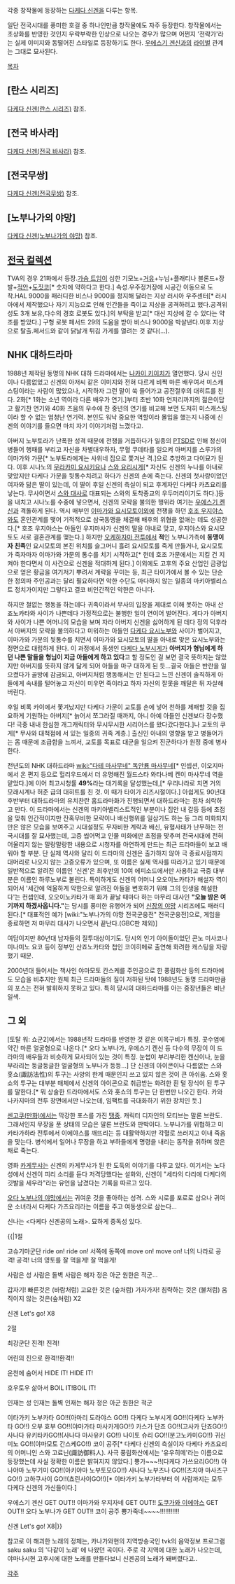 각종 창작물에 등장하는 [[다케다 신겐]]을 다루는 항목.

일단 전국시대를 풍미한 호걸 중 하나인만큼 창작물에도 자주 등장한다. 창작물에서는 초상화를 반영한 것인지 우락부락한 인상으로 나오는 경우가 많으며 어쩐지 '전략가'라는 실제 이미지와 동떨어진 스타일로 등장하기도 한다. [[우에스기 겐신]]과의 [[라이벌]] 관계는 그대로 묘사된다.

[[목차]]

== [란스 시리즈] ==
[[다케다 신겐(란스 시리즈)]] 참조.

== [전국 바사라] == 
[[다케다 신겐(전국 바사라)]] 참조.

== [전국무쌍] == 
[[다케다 신겐(전국무쌍)]] 참조.

== [노부나가의 야망] ==
[[다케다 신겐(노부나가의 야망)]] 참조.

== [[전국 컬렉션]] ==
TVA의 경우 21화에서 등장.[[가슴 트임]]이 심한 기모노+[[거유]]+누님+플래티나 블론드+장발+[[적안]]+[[도짓코]][* 숫자에 약하다고 한다.] 속성.우주정거장에 시공간 이동으로 도착.HAL 9000을 패러디한 비스나 9000을 정지해 달라는 지상 러시아 우주센터[* 러시아에서 제작했으나 자기 지능으로 인해 인간들을 죽이고 지상을 공격하려고 했다.공격위성도 3개 보유,다수의 경호 로봇도 있다.]의 부탁을 받고[* 대신 지상에 갈 수 있다는 약조를 받았다.] 구형 로봇 페서드 29의 도움을 받아 비스나 9000을 박살낸다.이후 지상으로 탈출.페서드와 같이 닭날개 튀김 가게를 열려는 것 같다(…).

== NHK 대하드라마 == 
1988년 제작된 동명의 NHK 대하 드라마에서는 [[나카이 키이치]]가 열연했다. 당시 신인이나 다름없었고 신겐의 아저씨 같은 이미지와 전혀 다르게 비쩍 마른 배우여서 미스캐스팅이라는 사람이 많았으나, 시작하자 그런 말이 쑥 들어가고 공전절후의 대히트를 친다. 2화[* 1화는 소년 역이라 다른 배우가 연기.]부터 초반 10화 언저리까지의 젊은이답고 활기찬 연기와 40화 즈음의 우수에 찬 중년의 연기를 비교해 보면 도저히 미스캐스팅이라 할 수 없는 엄청난 연기력. 본인도 워낙 중요한 역할이라 몰입을 했는지 나중에 신겐의 이야기를 들으면 마치 자기 이야기처럼 느꼈다고.

아버지 노부토라가 난폭한 성격 때문에 전쟁을 거듭하다가 일종의 [[PTSD]]로 인해 정신이 병들어 행패를 부리고 자신을 차별대우하자, 무혈 쿠데타를 일으켜 아버지를 스루가의 이마가와 가문[* 노부토라에게는 사위네 집으로 쫓겨난 격.]으로 추방하고 다이묘가 된다. 이후 시나노의 [[무라카미 요시키요]]나 [[스와 요리시게]][* 자신도 신겐의 누나를 아내로 맞았지만 다케다 가문을 뒷통수치려고 하다가 신겐의 손에 죽는다. 신겐의 첫사랑이었던 여자와 닮은 딸이 있는데, 이 딸이 후일 신겐의 측실이 되고 후계자인 다케다 카츠요리를 낳는다. 무사이면서 [[스와 대사]]로 대표되는 스와의 토착종교의 우두머리이기도 하다.]등을 내치고 시나노를 수중에 넣으면서, 신겐의 모략을 불의한 행위라 여기는 [[우에스기 켄신]]과 격돌하게 된다. 역시 매부인 [[이마가와 요시모토]]이외에 전쟁을 하던 [[호조 우지야스]]와도 혼인관계를 맺어 기적적으로 삼국동맹을 체결해 배후의 위협을 없애는 데도 성공한다.[* 호조 우지야스는 아들인 우지마사가 신겐의 딸을 아내로 맞고, 우지야스와 요시모토도 서로 결혼관계를 맺는다.] 하지만 [[오케하자마 전투]]에서 '''적'''인 노부나가측에 '''동맹이자 친족'''인 요시모토의 본진 위치를 슬그머니 흘려 요시모토를 죽게 만들거나, 요시모토가 죽자마자 이마가와 가문의 통수를 치기 시작하고[* 헌데 호조 가문에서는 지킬 건 지켜야 한다면서 이 사건으로 신겐을 적대하게 된다.] 이외에도 고후의 주요 산업인 금광업으로 얻은 황금을 여기저기 뿌려서 계략을 꾸미는 등, 최근 타이가에서 볼 수 있는 단순한 정의파 주인공과는 달리 필요하다면 악한 수단도 마다하지 않는 일종의 마키아벨리스트 정치가이지만 그렇다고 결코 비인간적인 악한은 아니다.

하지만 철없는 행동을 하는데다 귀족이라서 무사의 입장을 제대로 이해 못하는 아내 산죠노카타와 사이가 나쁜데다 가정적으로는 불행한 일이 연이어 벌어진다. 게다가 아버지와 사이가 나쁜 어머니의 모습을 보며 자라 아버지 신겐을 싫어하게 된 데다 정의 덕후라서 아버지의 모략을 불의하다고 미워하는 아들인 [[다케다 요시노부]]와 사이가 벌어지고, 이마가와 가문의 뒷통수를 치면서 이마가와 요시모토의 딸을 아내로 맞은 요시노부와는 정면으로 대립하게 된다. 이 과정에서 동생인 [[다케다 노부시게]]가 '''아버지가 형님에게 하던 나쁜 말들을 형님이 지금 아들에게 하고 있다'''고 할 정도인 걸 보면 결국 뜻하지는 않았지만 아버지를 뜻하지 않게 닮게 되어 아들을 마구 대하게 된 듯...결국 아들은 반란을 일으켰다가 골방에 감금되고, 아버지처럼 행동해서는 안 된다고 느낀 신겐이 솔직하게 아들에게 속내를 털어놓고 자신이 미우면 죽이라고 하자 자신의 잘못을 깨달은 뒤 자살해버린다.

후일 비록 카이에서 쫓겨났지만 다케다 가문이 교토를 손에 넣어 천하를 제패할 것을 집요하게 기원하는 아버지[* 늙어서 쪼그라질 때까지, 아니 아예 아들인 신겐보다 장수했다! 극중 내내 한심한 개그캐릭터와 무시무시한 시리어스를 왔다갔다한다.]나 교토의 쿠게[* 무사와 대척점에 서 있는 일종의 귀족 계층.] 출신인 아내의 영향을 받고 병들어가는 몸 때문에 조급함을 느껴서, 교토를 목표로 대군을 일으켜 진군하다가 원정 중에 병사한다.

전년도의 NHK 대하드라마 [[wiki:"다테 마사무네" 독안룡 마사무네]][* 인셉션, 이오지마에서 온 편지 등으로 헐리우드에서 더 유명해진 월드스타 와타나베 켄이 마사무네 역을 맡았다.]에 이어 최고시청률 '''49%'''라는 대기록을 달성했는데,[* 우리나라로 치면 거의 모래시계나 허준 급의 대히트를 친 것. 이 때가 타이가 리즈시절이다.] 아쉽게도 90년대 후반부터 대하드라마의 유치찬란 홈드라마화가 진행되면서 대하드라마는 점차 쇠락하고 만다. 이 드라마에서는 신겐의 마키아벨리스트적인 부분이나 집안 내 갈등 등에 초점을 맞춰 인간적이지만 잔혹무비한 모략이나 배신행위를 일삼기도 하는 등 그리 미화되지만은 않은 모습을 보여주고 시대설정도 무자비한 계략과 배신, 유혈사태가 난무하는 전국시대를 잘 묘사했는데, 고증 씹어먹고 인물 미화에만 초점을 맞추며 전국시대에 전혀 어울리지 않는 말랑말랑한 내용으로 시청자를 아연하게 만드는 최근 드라마들이 보고 배워야 할 부분. 단 실제 역사와 달리 이 드라마의 신겐은 출가하지 않아 극 종료시점까지 대머리로 나오지 않는 고증오류가 있으며, 또 이름은 실제 역사를 따라가고 있기 때문에 일반적으로 알려진 이름인 '신겐'은 최후반의 10여 에피소드에서만 사용하고 극중 대부분은 이름인 하루노부로 불린다. 특이하게도 신겐의 어머니 오오이노카타가 해설자 역이 되어서 '세간에 억울하게 악한으로 알려진 아들을 변호하기 위해 그의 인생을 해설한다'는 컨셉인데, 오오이노카타가 매 화가 끝날 때마다 하는 마무리 대사인 '''"오늘 밤은 여기까지 하겠사옵니다."'''는 당시를 풍미한 유행어가 되어 [[신장의 야망]] 시리즈에도 패러디된다.[* 대표적인 예가 [wiki:"노부나가의 야망 전국군웅전" 전국군웅전]으로, 게임을 종료하면 저 마무리 대사가 나오면서 끝난다.(GBC판 제외)]

여담이지만 80년대 남자들의 질투대상이기도. 당시의 인기 아이돌이었던 콘노 미사코나 미나미노 요코 등이 정부인 산죠노카타와 첩인 코이히메로 출연해 화려한 캐스팅을 자랑했기 때문.

2000년대 들어서는 책사인 야마모토 칸스케를 주인공으로 한 풍림화산 등의 드라마에도 모습을 비추지만 원체 최근 드라마들의 질이 저하된 탓에 1988년도 동명 드라마만큼의 포스는 전혀 발휘하지 못하고 있다. 특히 당시의 대하드라마를 아는 중장년들은 비난 일색.

== 그 외 ==
[토탈 워: 쇼군2]에서는 1988년작 드라마를 반영한 것 같은 이목구비가 특징. 콧수염에 약간 마른 얼굴형으로 나온다.[* 오다 노부나가, 우에스기 켄신 등 다수의 무장이 이 드라마의 배우들과 비슷하게 묘사되어 있는 것이 특징. 눈썹이 부리부리한 켄신이나, 눈을 부라리는 둥글둥글한 얼굴형의 노부나가 등등...] 단 신겐의 아이콘이나 다름없는  스와 홋쇼(諏訪法性)의 투구는 사양의 한계 때문인지 쓰고 있지 않은 것이 큰 아쉬움. 스와 홋쇼의 투구는 대부분 매체에서 신겐의 아이콘으로 취급받는 화려한 흰 털 장식이 된 투구를 말한다.[* 뭐 상술한 드라마에서도 스와 홋쇼의 투구는 단 한번만 나오긴 한다. 카와나카지마의 전투 장면에서만 나오는데, 임팩트를 극대화하기 위한 장치인 듯.]

[[센고쿠(만화)]]에서는 막강한 포스를 가진 [[땡중]]. 캐릭터 디자인의 모티브는 말론 브란도. 그래서인지 무장을 푼 상태의 모습은 말론 브란도와 판박이다. 노부나가를 위협하고 미카타가하라 전투에서 이에야스를 깨뜨리는 등 대활약하지만 각혈로 쓰러지고 이내 죽음을 맞는다. 병석에서 일어나 무장을 하고 부하들에게 명령을 내리는 동작을 취하며 앉은 채로 죽는다.

영화 [[카게무샤]]는 신겐의 카게무샤가 된 한 도둑의 이야기를 다루고 있다. 여기서는 노다 성에서 신겐이 피리 소리를 듣다 저격당했다는 설화와, 신겐이 "세타의 다리에 다케다의 깃발을 세우라"라는 유언을 남겼다는 기록을 따르고 있다.

[[오다 노부나의 야망]]에서는 귀여운 것을 좋아하는 성격. 스와 시로를 포로로 삼으나 귀여운 소녀라서 다케다 가츠요리라는 이름을 주고 여동생으로 삼는다... 

{{{#!html
<object style="height: 390px; width: 640px"><param name="movie" value="http://www.youtube.com/v/QzU5i-OGWlg?version=3"><param name="allowFullScreen" value="true"><param name="allowScriptAccess" value="always"><embed src="http://www.youtube.com/v/QzU5i-OGWlg?version=3" type="application/x-shockwave-flash" allowfullscreen="true" allowScriptAccess="always" width="640" height="390"></object>
}}}
신나는 <다케다 신겐공의 노래>. 묘하게 중독성 있다.

{{|1절

고슈기마군단
ride on! ride on!
서쪽에 동쪽에
move on! move on!
너의 나라로
공격! 공격!
너의 영토를
잘 먹을게! 잘 먹을게!

사람은 성 사람은 돌벽 사람은 해자
정은 아군 원한은 적군...

갑자기! 빠른것은 (바람처럼)
고요한 것은 (숲처럼)
가자가자! 침략하는 것은 (불처럼)
움직이지 않는 것은(숲처럼)
X2

신겐 Let's go! X8

2절

최강군단
진격! 진격!

어린의 진으로
환격!!환격!!

온천에 숨어서
HIDE IT! HIDE IT!

호우토우 삶아서
BOIL IT!BOIL IT!

인재는 성 인재는 돌벽 인재는 해자
정은 아군 원한은 적군

이타가키 노부카타 GO!!(아마리 도라야스 GO!!)
다케다 노부시게 GO!!(다케다 노부카타 GO!!)
오부 효부 GO!!(야마가타 마사카게GO!!)
카스가 단죠 GO!!(고사카 단죠GO!!)
사나다 유키타카GO!!(사나다 마사유키 GO!!)
나이토 슈리 GO!!(분고노카미GO!!)
귀신 미노 GO!!(야마모토 간스케GO!!)
코이 공주[* 다케다 신겐의 측실이자 다케다 카츠요리의 어머니인 스와 고료닌(諏訪御料人). 사극 풍림화산에서는 '유우히메'라는 이름으로 등장했는데 사실 정확한 이름은 밝혀지지 않았다.] 뿅가~~~!!(다케다 가쓰요리GO!!)
아나야마 노부기미 GO!!(아키야마 노부토모GO!!)
사나다 노부츠나 GO!!(츠치야 마사츠구 GO!!)
고하쿠사이 GO!!(쵸린사이GO!!)[* 이타가키 노부가타부터 이 사람까지는 모두 다케다 신겐의 가신들이다.]

우에스기 겐신 GET OUT!!
이마가와 우지자네 GET OUT!!
[[도쿠가와 이에야스]] GET OUT!!
오다 노부나가 GET OUT!!
코이 공주 뿅가죽네~~~~!!!!!!!!!!!

신겐 Let's go! X8|}} 

참고로 이 해괴한 노래의 정체는, 카나가와현의 지역방송국인 tvk의 음악정보 프로그램 saku saku 의 '다같이 노래' 에 나왔던 곡이다. 주로 각 지역에 대한 노래가 나오는데, 야마나시현 고후시에 대한 노래를 만들다보니 신겐공의 노래가 돼버렸다고..

[[각주]]
